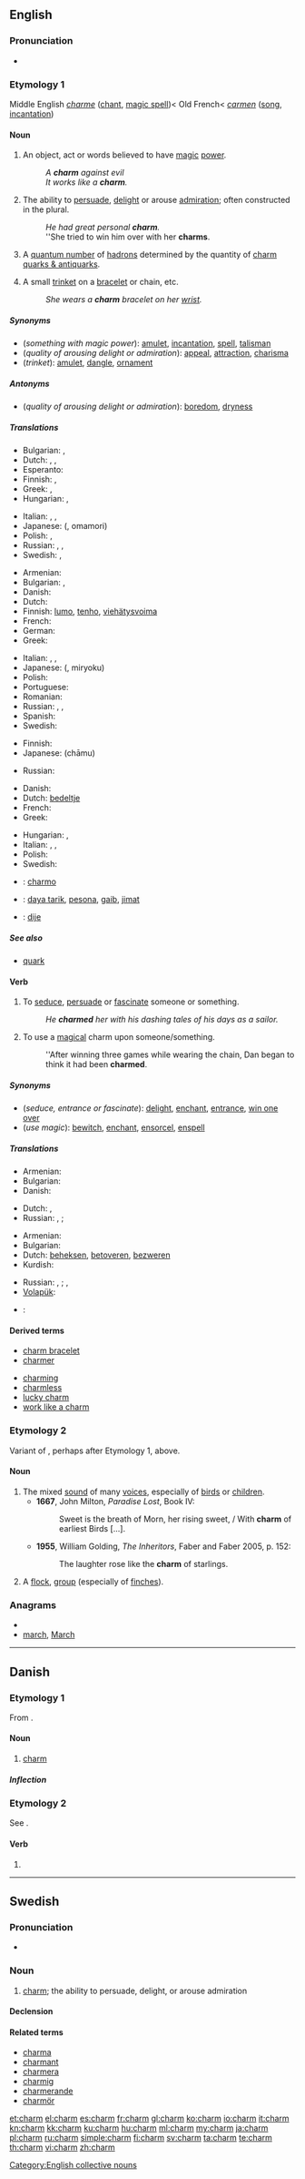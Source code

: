 ==English==
===Pronunciation===
* {{audio|En-us-charm.ogg|Audio (US)}}

===Etymology 1===
Middle English ''[[charme]]'' ([[chant]], [[magic spell]])< Old French< {{etyl|la}} ''[[carmen]]'' ([[song]], [[incantation]])

====Noun====
{{en-noun}}

# An object, act or words believed to have [[magic]] [[power]].
#: ''A '''charm''' against evil''
#: ''It works like a '''charm'''.''
# The ability to [[persuade]], [[delight]] or arouse [[admiration]]; often constructed in the plural.
#: ''He had great personal '''charm'''.''
#: ''She tried to win him over with her '''charms'''.
# {{physics}} A [[quantum number]] of [[hadron|hadrons]] determined by the quantity of [[charm quark|charm quarks & antiquarks]].
# A small [[trinket]] on a [[bracelet]] or chain, etc.
#: ''She wears a '''charm''' bracelet on her [[wrist]].''

=====Synonyms=====
* (''something with magic power''): [[amulet]], [[incantation]], [[spell]], [[talisman]]
* (''quality of arousing delight or admiration''): [[appeal]], [[attraction]], [[charisma]]
* (''trinket''): [[amulet]], [[dangle]], [[ornament]]

=====Antonyms=====
* (''quality of arousing delight or admiration''): [[boredom]], [[dryness]]

=====Translations=====
{{trans-top|something with magic power}}
* Bulgarian: {{t+|bg|амулет|m}},  {{t|bg|талисман|m}}
* Dutch: {{t+|nl|betovering}}, {{t-|nl|bezwering}}, {{t+|nl|ban}}
* Esperanto: {{t-|eo|ĉarmo|xs=Esperanto}}
* Finnish: {{t-|fi|lumous}}, {{t-|fi|taika}}
* Greek: {{t+|el|φυλαχτό|n|tr=filakhtó}},  {{qualifier|obsolete}} {{t|el|περίαπτον|n|tr=períapton}}
* Hungarian: {{t+|hu|varázslat}},  {{t-|hu|amulett}}
{{trans-mid}}
* Italian: {{t|it|amuleto|m}}, {{t|it|incantesimo|m}}, {{qualifier|obsolete}} {{t|it|malia|f}}
* Japanese: {{Jpan|[[お守り]]}} ({{Jpan|[[おまもり]]}}, omamori)
* Polish: {{t-|pl|zaklęcie|n}}, {{t-|pl|urok|m}}
* Russian: {{t+|ru|амулет|m|tr=amul'ét}}, {{t|ru|талисман|m|tr=talismán}}, {{t|ru|оберег|m|tr=ob'er'ég}}
* Swedish: {{t|sv|berlock|c}}, {{t|sv|amulett|c}}
{{trans-bottom}}

{{trans-top|quality of inspiring delight or admiration}}
* Armenian: {{t-|hy|հմայք|tr=hmayk’}}
* Bulgarian: {{t+|bg|чар|m}},  {{t+|bg|обаяние|n}}
* Danish: {{t+|da|charme|c}}
* Dutch: {{t+|nl|charme}}
* Finnish: [[lumo]], [[tenho]], [[viehätysvoima]]
* French: {{t+|fr|charme}}
* German: {{t+|de|Charme|m}}
* Greek: {{t+|el|γοητεία|f|tr=goitía}}
{{trans-mid}}
* Italian: {{t|it|incanto|m}}, {{t|it|fascino|m}}, {{t|it|attrattiva|f}}
* Japanese: {{Jpan|[[魅力]]}} ({{Jpan|[[みりょく]]}}, miryoku)
* Polish: {{t-|pl|urok|m}}
* Portuguese: {{t+|pt|charme|m}}
* Romanian: {{t-|ro|farmec}}
* Russian: {{t+|ru|обаяние|n|tr=obajánije}}, {{t|ru|очарование|n|tr=očarovánije}}, {{t+|ru|шарм|m|tr=šarm}}
* Spanish: {{t+|es|encanto|m}}
* Swedish: {{t|sv|charm|c}}
{{trans-bottom}}

{{trans-top|property of subatomic particle}}
* Finnish: {{t+|fi|lumo}}
* Japanese: {{Jpan|[[チャーム]]}} (chāmu)
{{trans-mid}}
* Russian: {{t|ru|очарование|n|tr=očarovánije}}
{{trans-bottom}}

{{trans-top|trinket}}
* Danish: {{t-|da|charm|c}}
* Dutch: [[bedeltje]]
* French: {{t+|fr|breloque|f}}
* Greek: {{t|el|ψευτοστολίδι|n|tr=pseutostolídi}}
{{trans-mid}}
* Hungarian: {{t|hu|talizmán}},  {{t-|hu|amulett}}
* Italian: {{t|it|amuleto|m}}, {{t|it|talismano|m}}, {{t|it|ciondolo|m}}
* Polish: {{t+|pl|talizman|m}}
* Swedish: {{t|sv|berlock|c}}
{{trans-bottom}}

{{checktrans-top}}
* {{ttbc|io}}: [[charmo]]
{{trans-mid}}
* {{ttbc|Indonesian}}: [[daya tarik]], [[pesona]], [[gaib]], [[jimat]]
* {{ttbc|es}}: [[dije]] {{m}}
{{trans-bottom}}

=====See also=====
* [[quark]]

====Verb====
{{en-verb}}

# To [[seduce]], [[persuade]] or [[fascinate]] someone or something.
#: ''He '''charmed''' her with his dashing tales of his days as a sailor.''
# {{transitive}} To use a [[magical]] charm upon someone/something.
#: ''After winning three games while wearing the chain, Dan began to think it had been '''charmed'''.

=====Synonyms=====
* (''seduce, entrance or fascinate''): [[delight]], [[enchant]], [[entrance]], [[win one over]]
* (''use magic''): [[bewitch]], [[enchant]], [[ensorcel]], [[enspell]]

=====Translations=====
{{trans-top|seduce, entrance or fascinate}}
* Armenian: {{t|hy|հմայել|tr=hmayel}}
* Bulgarian: {{t|bg|очаровам}}
* Danish: {{t|da|charmere}}
{{trans-mid}}
* Dutch: {{t-|nl|betoveren}}, {{t+|nl|bezweren}}
* Russian: {{t|ru|очаровывать|sc=Cyrl|tr=očaróvyvat'}} {{impf}}, {{t|ru|очаровать|sc=Cyrl|tr=očarovát'}} {{pf}};
{{trans-bottom}}

{{trans-top|use a magical charm}}
* Armenian: {{t|hy|հմայել|tr=hmaye}}
* Bulgarian: {{t|bg|омагьосвам}}
* Dutch: [[beheksen]], [[betoveren]], [[bezweren]]
* Kurdish: {{t|ku|ئه‌فسوون کردن|tr=efsún kirdin|sc=ku-Arab}}
{{trans-mid}}
* Russian: {{t|ru|околдовывать|sc=Cyrl|tr=okoldóvyvat'}} {{impf}}, {{t|ru|околдовать|sc=Cyrl|tr=okoldovát'}} {{pf}}; {{t|ru|зачаровывать|sc=Cyrl|tr=začaróvyvat'}} {{impf}}, {{t|ru|зачаровать|sc=Cyrl|tr=začarovát'}} {{pf}}
* [[Volapük]]: {{t|vo|bemagivön}}
{{trans-bottom}}

* {{ttbc|es}}: {{t-|es|prendar}}

====Derived terms====
{{top2}}
* [[charm bracelet]]
* [[charmer]]
{{mid2}}
* [[charming]]
* [[charmless]]
* [[lucky charm]]
* [[work like a charm]]
{{bottom}}

===Etymology 2===
Variant of {{term|chirm}}, perhaps after Etymology 1, above.

====Noun====
{{en-noun}}

# The mixed [[sound]] of many [[voices]], especially of [[bird]]s or [[children]].
#*'''1667''', John Milton, ''Paradise Lost'', Book IV:
#*:Sweet is the breath of Morn, her rising sweet, / With '''charm''' of earliest Birds [...].
#*'''1955''', William Golding, ''The Inheritors'', Faber and Faber 2005, p. 152:
#*:The laughter rose like the '''charm''' of starlings.
# A [[flock]], [[group]] (especially of [[finch|finches]]).

===Anagrams===
* {{alphagram|achmr}}
* [[march#English|march]], [[March#English|March]]

[[Category:English collective nouns]]

----

==Danish==

===Etymology 1===
From {{etyl|en|da}} {{term|charm|lang=en}}.

====Noun====
{{da-noun|en|s}}

# [[charm#English|charm]]

=====Inflection=====
{{da-noun-infl|en|s|charmene|7=charmenes}}

===Etymology 2===
See {{term|charme||to charm|lang=da}}.

====Verb====
{{infl|da|verb form}}

# {{form of|imperative|charme|lang=da}}

----

==Swedish==

===Pronunciation===
* {{IPA|lang=sv|/ɧarm/}}

===Noun===
{{infl|sv|noun|g=c}}

# [[#English|charm]]; the ability to persuade, delight, or arouse admiration

====Declension====
{{sv-noun-unc-irreg-c|2=charmen}}

====Related terms====
* [[charma]]
* [[charmant]]
* [[charmera]]
* [[charmig]]
* [[charmerande]]
* [[charmör]]

[[et:charm]]
[[el:charm]]
[[es:charm]]
[[fr:charm]]
[[gl:charm]]
[[ko:charm]]
[[io:charm]]
[[it:charm]]
[[kn:charm]]
[[kk:charm]]
[[ku:charm]]
[[hu:charm]]
[[ml:charm]]
[[my:charm]]
[[ja:charm]]
[[pl:charm]]
[[ru:charm]]
[[simple:charm]]
[[fi:charm]]
[[sv:charm]]
[[ta:charm]]
[[te:charm]]
[[th:charm]]
[[vi:charm]]
[[zh:charm]]